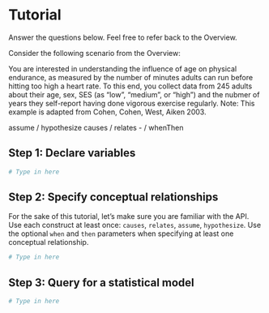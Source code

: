 # Tutorial 
Answer the questions below. Feel free to refer back to the Overview. 

Consider the following scenario from the Overview: 
<!-- > You want to know the influence of tutoring on student test performance. To this end, you conduct a study involving 100 students. For each student, you collect data about their race, socioeconomic background, number of extra-curriculars, and test score. Additionally, you randomly assign each student to one of two tutoring conditions: online tutoring vs. in-person tutoring.   -->

You are interested in understanding the influence of age on physical endurance, as measured by the number of minutes adults can run before hitting too high a heart rate. To this end, you collect data from 245 adults about their age, sex, SES (as "low", "medium", or "high") and the nubmer of years they self-report having done vigorous exercise regularly.
Note: This example is adapted from Cohen, Cohen, West, Aiken 2003. <!-- Chapter 7  -->


assume / hypothesize
causes / relates
- / whenThen



## Step 1: Declare variables
<!-- count - years
continuous - sex, minutes, 
categories - order, not ordered - SES; sex -->
```R
# Type in here
```

## Step 2: Specify conceptual relationships 
For the sake of this tutorial, let's make sure you are familiar with the API. Use each construct at least once: ``causes``, ``relates``, ``assume``, ``hypothesize``. 
Use the optional ``when`` and ``then`` parameters when specifying at least one conceptual relationship.
```R
# Type in here
```

## Step 3: Query for a statistical model
```R
# Type in here
```